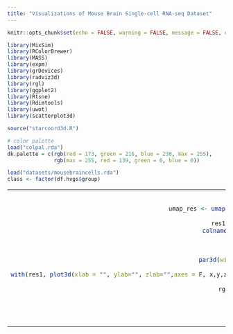 ```yaml
---
title: "Visualizations of Mouse Brain Single-cell RNA-seq Dataset"
---
```


<style type="text/css">
.main-container {
  max-width: 1500px;
  margin-left: auto;
  margin-right: auto;
}
</style>


```r
knitr::opts_chunk$set(echo = FALSE, warning = FALSE, message = FALSE, error = FALSE, cache = T)
```

```r
library(MixSim)
library(RColorBrewer)
library(MASS)
library(expm)
library(grDevices)
library(radviz3d)
library(rgl)
library(ggplot2)
library(Rtsne)
library(Rdimtools)
library(uwot)
library(scatterplot3d) 

source("starcoord3d.R")

# color palette
load("colpal.rda")
dk.palette = c(rgb(red = 173, green = 216, blue = 230, max = 255), 
               rgb(max = 255, red = 139, green = 0, blue = 0))

```

```r
load("datasets/mousebraincells.rda")
class <- factor(df.hvgs$group)
```

<table width="500" border="0" cellpadding="0">

<tr>

<td align="center" valign="center">
```r
set.seed(1)
umap_res <- umap(as.matrix(df.hvgs.gdt), n_components = 3,
                 y = class, target_weight = 0.5)
res1 = data.frame(umap_res, class)
colnames(res1) = c("x","y","z","class")
# open 3d window

# resize window
par3d(windowRect = c(100, 100, 612, 612))
# plot
with(res1, plot3d(xlab = "", ylab="", zlab="",axes = F, x,y,z, type="s",size = 0.75, col = gtex.palette[2:8][1:nlevels(class)][as.numeric(class)]))
box3d()
rgl::rgl.viewpoint(zoom = 0.6)
rglwidget()
```
<br />
(a) UMAP
</td>

<td align="center" valign="center">
```r
# factor models + starcoords3d
df.hvgs.scores = fad.res$scores
df.red <- mrp(data = fad.res$scores, cl = factor(class), nproj = 4)$projected_df
plot.starcoords3D(data = df.red, pradius = 0.02, class = class,
                  colors = gtex.palette[2:8])
rgl::rgl.viewpoint(zoom = 0.6)
rglwidget()
```
<br />
(b) Starcoords3D
</td>
</tr>
</table>






